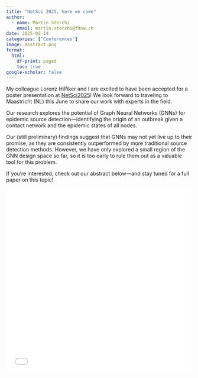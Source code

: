 ---
title: "NetSci 2025, here we come"
author:
  - name: Martin Sterchi
    email: martin.sterchi@fhnw.ch
date: 2025-02-14
categories: ["Conferences"]
image: abstract.png
format:
  html:
    df-print: paged
    toc: true
google-scholar: false
---

My colleague Lorenz Hilfiker and I are excited to have been accepted for a poster presentation at [NetSci2025](https://netsci2025.github.io/)! We look forward to traveling to Maastricht (NL) this June to share our work with experts in the field.

Our research explores the potential of Graph Neural Networks (GNNs) for epidemic source detection—identifying the origin of an outbreak given a contact network and the epidemic states of all nodes.

Our (still preliminary) findings suggest that GNNs may not yet live up to their promise, as they are consistently outperformed by more traditional source detection methods. However, we have only explored a small region of the GNN design space so far, so it is too early to rule them out as a valuable tool for this problem.

If you're interested, check out our abstract below—and stay tuned for a full paper on this topic!

<embed src="Abstract_NetSci_2025_Sterchi_Hilfiker.pdf" width="500px" height="500px" />

